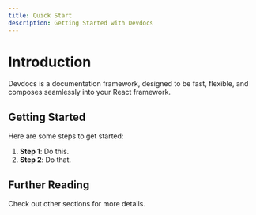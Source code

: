 ```yaml
---
title: Quick Start
description: Getting Started with Devdocs
---
```


# Introduction

Devdocs is a documentation framework, designed to be fast, flexible, and composes seamlessly into your React framework.


## Getting Started

Here are some steps to get started:

1.  **Step 1**: Do this.
2.  **Step 2**: Do that.

## Further Reading

Check out other sections for more details.
